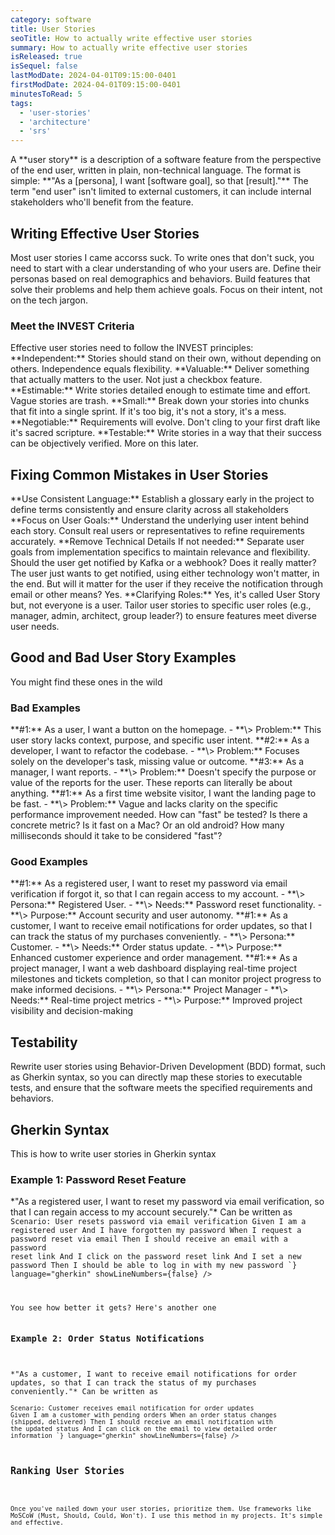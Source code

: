 ```yaml
---
category: software
title: User Stories
seoTitle: How to actually write effective user stories
summary: How to actually write effective user stories
isReleased: true
isSequel: false
lastModDate: 2024-04-01T09:15:00-0401
firstModDate: 2024-04-01T09:15:00-0401
minutesToRead: 5
tags:
  - 'user-stories'
  - 'architecture'
  - 'srs'
---
```


<C>
A **user story** is a description of a software feature from the perspective of the end user, written in plain, non-technical language. The format is simple: 
**"As a [persona], I want [software goal], so that [result]."**
</C>

<C>
The term "end user" isn't limited to external customers, it can include internal stakeholders who'll benefit from the feature.
</C>

<H2>Writing Effective User Stories</H2>
<C>
Most user stories I came accorss suck. To write ones that don't suck, you need to start with a clear understanding of who your users are. Define their personas based on real demographics and behaviors. Build features that solve their problems and help them achieve goals. Focus on their intent, not on the tech jargon.
</C>

<H3>Meet the INVEST Criteria</H3>

<C>
Effective user stories need to follow the <L href="https://www.agilealliance.org/glossary/invest/">INVEST</L> principles:
</C>

<C>
**Independent:** Stories should stand on their own, without depending on others. Independence equals flexibility.
</C>

<C>
**Valuable:** Deliver something that actually matters to the user. Not just a checkbox feature.
</C>

<C>
**Estimable:** Write stories detailed enough to estimate time and effort. Vague stories are trash.
</C>

<C>
**Small:** Break down your stories into chunks that fit into a single <L href="/services/deadlines">sprint</L>. If it's too big, it's not a story, it's a mess.
</C>

<C>
**Negotiable:** Requirements will evolve. Don't cling to your first draft like it's sacred scripture.
</C>

<C>
**Testable:** Write stories in a way that their success can be objectively verified. More on this <L href="#testability">later.</L>
</C>

<H2>Fixing Common Mistakes in User Stories</H2>

<C>
**Use Consistent Language:** Establish a <L href='/services/glossary'>glossary</L> early in the project to define terms consistently and ensure clarity across all stakeholders
</C>

<C>
**Focus on User Goals:** Understand the underlying user intent behind each story. Consult real users or representatives to refine requirements accurately.
</C>

<C>
**Remove Technical Details If not needed:** Separate user goals from implementation specifics to maintain relevance and flexibility. Should the user get notified by Kafka or a webhook? Does it really matter? The user just wants to get notified, using either technology won't matter, in the end. But will it matter for the user if they receive the notification through email or other means? Yes.
</C>

<C>
**Clarifying Roles:** Yes, it's called User Story but, not everyone is a user. Tailor user stories to specific user roles (e.g., manager, admin, architect, <L href='https://www.urbandictionary.com/define.php?term=group%20leader'>group leader?</L>)  to ensure features meet diverse user needs.
</C>

<H2>Good and Bad User Story Examples</H2>

<C>
You might find these ones in the wild
</C>
<H3>Bad Examples</H3>
<C>
 **#1:** As a user, I want a button on the homepage.
  - **\>  Problem:** This user story lacks context, purpose, and specific user intent.
</C>
<C>
 **#2:**  As a developer, I want to refactor the codebase.
  - **\>  Problem:** Focuses solely on the developer's task, missing value or outcome.
  </C>
<C>
 **#3:** As a manager, I want reports.
  - **\>  Problem:** Doesn't specify the purpose or value of the reports for the user. These reports can literally be about anything.
  </C>
<C>
 **#1:** As a first time website visitor, I want the landing page to be fast.
  - **\>  Problem:** Vague and lacks clarity on the specific performance improvement needed. How can "fast" be tested? Is there a concrete metric? Is it fast on a Mac? Or an old android? How many milliseconds should it take to be considered "fast"?
  </C>
<H3>Good Examples</H3>
<C>
 **#1:** As a registered user, I want to reset my password via email verification if forgot it, so that I can regain access to my account.
  - **\>  Persona:** Registered User.
  - **\>  Needs:** Password reset functionality.
  - **\>  Purpose:** Account security and user autonomy.
</C>
<C>
 **#1:** As a customer, I want to receive email notifications for order updates, so that I can track the status of my purchases conveniently.
  - **\>  Persona:** Customer.
  - **\>  Needs:** Order status update.
  - **\>  Purpose:**  Enhanced customer experience and order management.
</C>
<C>
 **#1:** As a project manager, I want a web dashboard displaying real-time project milestones and tickets completion, so that I can monitor project progress to make informed decisions.
  - **\>  Persona:** Project Manager
  - **\>  Needs:** Real-time project metrics
  - **\>  Purpose:**  Improved project visibility and decision-making
</C>
<H2 id='testability'>Testability</H2>
<C>
Rewrite user stories using Behavior-Driven Development (<L href='https://www.agilealliance.org/glossary/bdd/'>BDD</L>) format, such as <L href='https://cucumber.io/docs/gherkin/reference/'>Gherkin</L> syntax, so you can directly map these stories to executable tests, and ensure that the software meets the specified requirements and behaviors.
</C>
<H2>Gherkin Syntax</H2>

<C>
This is how to write user stories in Gherkin syntax
</C>
<H3>Example 1: Password Reset Feature</H3>
<C>
*"As a registered user, I want to reset my password via email verification, so that I can regain access to my account securely."* Can be written as
</C>
<Code
  code={`Feature: Password Reset

  Scenario: User resets password via email verification
    Given I am a registered user
    And I have forgotten my password
    When I request a password reset via email
    Then I should receive an email with a password reset link
    And I click on the password reset link
    And I set a new password
    Then I should be able to log in with my new password
`}
  language="gherkin"
  showLineNumbers={false}
/>

<C>
You see how better it gets? Here's another one
</C>
<H3>Example 2: Order Status Notifications</H3>
<C>
*"As a customer, I want to receive email notifications for order updates, so that I can track the status of my purchases conveniently."* Can be written as
</C>
<Code
  code={`Feature: Order Status Notifications

  Scenario: Customer receives email notification for order updates
    Given I am a customer with pending orders
    When an order status changes (shipped, delivered)
    Then I should receive an email notification with the updated status
    And I can click on the email to view detailed order information
`}
  language="gherkin"
  showLineNumbers={false}
/>

<H2 id="ranking">Ranking User Stories</H2>

<C>
Once you've nailed down your user stories, prioritize them. Use frameworks like <L href="https://en.wikipedia.org/wiki/MoSCoW_method">MoSCoW</L> (Must, Should, Could, Won't). I use this method in my projects. It's simple and effective.
</C>
